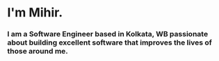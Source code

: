 
## <HeroTextLoop />

<div>
    <span>
        <h1>
            I'm <span style={{ color: "red" }}>Mihir.</span>
        </h1>
    </span>
</div>

### I am a Software Engineer based in Kolkata, WB passionate about building excellent software that improves the lives of those around me.

<br />
<br />
<br />

#### <GetInTouch />

<br />
<br />
<br />
<br />
<br />
<br />
<br />
<br />
<br />
<br />
<br />

<div id="aboutme">
    <Title num="01.  " text="  About Me" />
    <p>
        Howdy, I'm Mihir! I was born and raised in Bihar (no, I don't have an
        accent), and am currently living in Kolkata. I am a Software Engineer and Data Analysis enthusiast.
    </p>
    <p>
        I’ve always sought out opportunities and challenges that are meaningful
        to me. As a software engineer, I enjoy using my obsessive attention to detail,
        my unequivocal love for making things, and my mission-driven work ethic to literally
        change the world. That's why I’m excited to make a big impact at a high growth company.
    </p>
    <p>
        I started in tech with internships, freelance service and part time positions during college. Shortly after graduating from <span style={{color: "red"}}>Sikkim Manipal Institute of Technology</span>, I joined the engineering team at <span style={{color: "red"}}>Nomura Research Institute Financial Technologies</span> where I work on a comprehensive back office solution for implementing STP in post-trade lifecycle management.
    </p>
    <p>
        Most of my positions utilized agile-like development processes using JIRA. I can help everywhere in the stack and I love wearing multiple hats to an extent. Although, I do think my most strongest skills are in Data Analysis and Software Engineering.
    </p>

</div>

<br />
<br />
<br />
<br />
<br />
<br />
<br />
<br />
<br />

<div id="workex">
    <Title num="02. " text=" Where I've Worked" />
</div>
<div>
    <h4>
        Software Engineer&nbsp;
        <span style={{ color: "red" }}>
            @ Nomura Research Institute Fintech
        </span>
    </h4>
    <p style={{ "font-size": "20px" }}>August, 2020 - Present</p>
</div>

-   Work with **Elastic Search** which reduced the data importing time by **18x** and search time by **2.5x**
-   Communicate and collaborate with multi-disciplinary teams of engineers, designers and analyst

<br />
<br />
<div>
    <h4>
        Software Engineer Intern&nbsp;
        <span style={{ color: "red" }}>
            @ Nomura Research Institute Fintech
        </span>
    </h4>
    <span>
        <p style={{ "font-size": "20px" }}>
            Jan - July, 2020 &nbsp; &bull; &nbsp; 7 Months
        </p>
    </span>
</div>

-   Contributed in core features across the entire stack of DLT integrated back-office solution, <a href="http://www.nrifintech.com/solution-for-broker-dealers.html" target="_blank">I-STAR/GV</a>
-   Developed **Trade and Settlement** features, aligned with ASX's CHESS replacement program
-   Written modern, performant, and robust code to enchance **Trade Screens** and add **Warning Features**
-   Developed a clear knowledge of Financial Market and low-level understanding of stock market

<br />
<br />
<br />
<br />
<br />
<br />
<br />
<br />
<br />

<div id="projects">
    <Title num="03. " text=" Projects" />

</div>

<div>
    <h4>Information Extraction using Convolutional Neural Network</h4>
    <span>
        <p style={{ "font-size": "20px" }}>
            Convolutional Neural Networks have in the past years shown
            break-through results in some NLP tasks, one particular task is
            sentence classification, i.e., classifying sentence into a set of
            pre-defined categories and use them to generate a summary. Generated
            summary scores upto 64% on different datasets which almost twice of
            accepted score of 35%.{" "}
            <a
                id="customa"
                style={{ "font-size": "20px" }}
                href="http://www.nrifintech.com/solution-for-broker-dealers.html"
            >
                Read more
            </a>
        </p>
    </span>
</div>

<br />
<br />

<div>
    <h4>Twitter Sentiment Analyzer</h4>
    <span>
        <p style={{ "font-size": "20px" }}>
            In this project, I have trained a Naive Bayes classifier to predict
            sentiment from thousands of Twitter tweets. This project could be
            practically used by any company with social media presence to
            automatically predict customer's sentiment (i.e. whether their
            customers are happy or not) or to detect toxic comments. The process
            could be done automatically without having humans manually review
            thousands of tweets and customer reviews.{" "}
            <a
                id="customa"
                style={{ "font-size": "20px" }}
                href="http://www.nrifintech.com/solution-for-broker-dealers.html"
            >
                Read more
            </a>
        </p>
    </span>
</div>

<br />
<br />

<div>
    <h4>Stock Management System</h4>
    <span>
        <p style={{ "font-size": "20px" }}>
            Stock Management System is a software system for tracking inventory
            levels, orders, sales and deliveries. It can also be used in the
            manufacturing industry to create a work order, bill of materials and
            other production related documents. Companies use stock management
            software to avoid product overstock and outages. It is a tool for
            organizing inventory data that before was generally stored in
            hard-copy form or in spreadsheets. Open-source and clean code
            structure makes it easy to add new modules for anyone.{" "}
            <a
                id="customa"
                style={{ "font-size": "20px" }}
                href="http://www.nrifintech.com/solution-for-broker-dealers.html"
            >
                Read more
            </a>
        </p>
    </span>
</div>

<br />
<br />

###### <a href="https://www.github.com/mihirsam" id="customa"> View more on GitHub </a>
